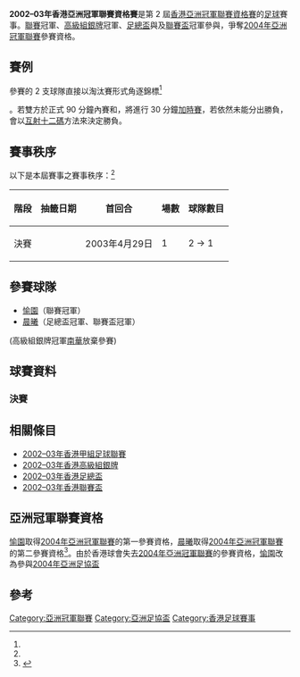 '''2002–03年香港亞洲冠軍聯賽資格賽'''是第 2 屆[[香港亞洲冠軍聯賽資格賽|香港亞洲冠軍聯賽資格賽]]的[[足球|足球]]賽事。[[2002–03年香港甲組足球聯賽|聯賽]]冠軍、[[2002–03年香港高級組銀牌|高級組銀牌]]冠軍、[[2002–03年香港足總盃|足總盃]]與及[[2002–03年香港聯賽盃|聯賽盃]]冠軍參與，爭奪[[2004年亞足聯冠軍聯賽|2004年亞洲冠軍聯賽]]參賽資格。

==賽例==
參賽的 2 支球隊直接以淘汰賽形式角逐錦標<ref name="Hongkong 2001/02">{{Cite web |url=http://www.rsssf.com/tablesh/hk02.html |title=Hongkong 2001/02 |accessdate=2013-05-30 |archive-date=2019-05-14 |archive-url=https://web.archive.org/web/20190514114249/http://www.rsssf.com/tablesh/hk02.html |dead-url=no }}</ref>。若雙方於正式 90 分鐘內賽和，將進行 30 分鐘[[加時賽|加時賽]]，若依然未能分出勝負，會以[[互射十二碼|互射十二碼]]方法來決定勝負。

== 賽事秩序 ==
以下是本屆賽事之賽事秩序：<ref name="Hongkong 2001/02"/>
{| class="wikitable" border="1"
|-
! 階段
! 抽籤日期
! 首回合
! 場數
! 球隊數目
|-align="center"
| 決賽
| 
| 2003年4月29日
| 1
| 2 → 1
|}

== 參賽球隊 ==
*[[愉園體育會|愉園]]（聯賽冠軍）
*[[晨曦體育會|晨曦]]（足總盃冠軍、聯賽盃冠軍）
(高級組銀牌冠軍[[南華足球隊|南華]]放棄參賽)

== 球賽資料 ==

=== 決賽 ===
{{footballbox collapsible 
|date = 2003年4月29日
|time = 
|team1 = [[愉園體育會|愉園]]
|score = 5–2
|team2 = [[晨曦體育會|晨曦]]
|report = 
|goals1 = 
|stadium =
|attendance = 
|referee = 
}}

== 相關條目 ==
*[[2002–03年香港甲組足球聯賽|2002–03年香港甲組足球聯賽]]
*[[2002–03年香港高級組銀牌|2002–03年香港高級組銀牌]]
*[[2002–03年香港足總盃|2002–03年香港足總盃]]
*[[2002–03年香港聯賽盃|2002–03年香港聯賽盃]]

== 亞洲冠軍聯賽資格 ==
[[愉園體育會|愉園]]取得[[2004年亞足聯冠軍聯賽|2004年亞洲冠軍聯賽]]的第一參賽資格，[[晨曦體育會|晨曦]]取得[[2004年亞足聯冠軍聯賽|2004年亞洲冠軍聯賽]]的第二參賽資格<ref>{{Cite web |url=http://the-sun.on.cc/channels/sport/20030430/20030430022208_0004.html |title=南華放棄派兵角逐參賽資格 晨曦愉園齊奪亞冠杯入場券 |accessdate=2013-05-30 |archive-date=2016-03-05 |archive-url=https://web.archive.org/web/20160305010255/http://the-sun.on.cc/channels/sport/20030430/20030430022208_0004.html |dead-url=no }}</ref>。由於香港球會失去[[2004年亞足聯冠軍聯賽|2004年亞洲冠軍聯賽]]的參賽資格，[[愉園體育會|愉園]]改為參與[[2004年亞洲足協盃|2004年亞洲足協盃]]
== 參考 ==
{{reflist|2}}

{{香港足球}}
{{香港亞洲冠軍聯賽資格賽賽季}}

[[Category:亞洲冠軍聯賽|Category:亞洲冠軍聯賽]]
[[Category:亞洲足協盃|Category:亞洲足協盃]]
[[Category:香港足球賽事|Category:香港足球賽事]]